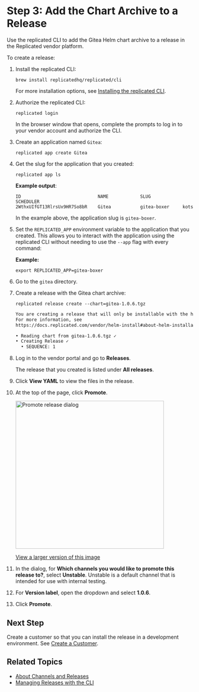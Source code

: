 # Step 3: Add the Chart Archive to a Release

Use the replicated CLI to add the Gitea Helm chart archive to a release in the Replicated vendor platform.

To create a release:

1. Install the replicated CLI:

   ```
   brew install replicatedhq/replicated/cli
   ```
   For more installation options, see [Installing the replicated CLI](/reference/replicated-cli-installing).

1. Authorize the replicated CLI:

   ```
   replicated login
   ```
   In the browser window that opens, complete the prompts to log in to your vendor account and authorize the CLI.

1. Create an application named `Gitea`:

   ```
   replicated app create Gitea
   ```

1. Get the slug for the application that you created:

   ```
   replicated app ls
   ```
   **Example output**:
   ```
   ID                             NAME            SLUG            SCHEDULER
   2WthxUIfGT13RlrsUx9HR7So8bR    Gitea           gitea-boxer     kots
   ```
   In the example above, the application slug is `gitea-boxer`.

1. Set the `REPLICATED_APP` environment variable to the application that you created. This allows you to interact with the application using the replicated CLI without needing to use the `--app` flag with every command:

   **Example:**

   ```
   export REPLICATED_APP=gitea-boxer
   ```

1. Go to the `gitea` directory.

1. Create a release with the Gitea chart archive:

   ```
   replicated release create --chart=gitea-1.0.6.tgz
   ```
   ```bash
   You are creating a release that will only be installable with the helm CLI.
   For more information, see
   https://docs.replicated.com/vendor/helm-install#about-helm-installations-with-replicated

   • Reading chart from gitea-1.0.6.tgz ✓
   • Creating Release ✓
     • SEQUENCE: 1
   ```

1. Log in to the vendor portal and go to **Releases**.

    The release that you created is listed under **All releases**.

1. Click **View YAML** to view the files in the release.

1. At the top of the page, click **Promote**.

   <img alt="Promote release dialog" src="/images/release-promote.png" width="400px"/>

   [View a larger version of this image](/images/release-promote.png) 

1. In the dialog, for **Which channels you would like to promote this release to?**, select **Unstable**. Unstable is a default channel that is intended for use with internal testing.

1. For **Version label**, open the dropdown and select **1.0.6**.

1. Click **Promote**.


## Next Step

Create a customer so that you can install the release in a development environment. See [Create a Customer](tutorial-preflight-helm-create-customer).

## Related Topics

* [About Channels and Releases](/vendor/releases-about)
* [Managing Releases with the CLI](/vendor/releases-creating-cli)